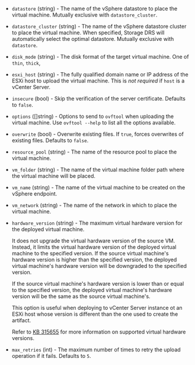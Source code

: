 <!-- Code generated from the comments of the Config struct in post-processor/vsphere/post-processor.go; DO NOT EDIT MANUALLY -->

- `datastore` (string) - The name of the vSphere datastore to place the virtual machine.
  Mutually exclusive with `datastore_cluster`.

- `datastore_cluster` (string) - The name of the vSphere datastore cluster to place the virtual machine.
  When specified, Storage DRS will automatically select the optimal datastore.
  Mutually exclusive with `datastore`.

- `disk_mode` (string) - The disk format of the target virtual machine. One of `thin`, `thick`,

- `esxi_host` (string) - The fully qualified domain name or IP address of the ESXi host to upload the
  virtual machine. This is _not required_ if `host` is a vCenter Server.

- `insecure` (bool) - Skip the verification of the server certificate. Defaults to `false`.

- `options` ([]string) - Options to send to `ovftool` when uploading the virtual machine.
  Use `ovftool --help` to list all the options available.

- `overwrite` (bool) - Overwrite existing files.
  If `true`, forces overwrites of existing files. Defaults to `false`.

- `resource_pool` (string) - The name of the resource pool to place the virtual machine.

- `vm_folder` (string) - The name of the virtual machine folder path where the virtual machine will be
  placed.

- `vm_name` (string) - The name of the virtual machine to be created on the vSphere endpoint.

- `vm_network` (string) - The name of the network in which to place the virtual machine.

- `hardware_version` (string) - The maximum virtual hardware version for the deployed virtual machine.
  
  It does not upgrade the virtual hardware version of the source VM. Instead, it limits the
  virtual hardware version of the deployed virtual machine  to the specified version.
  If the source virtual machine's hardware version is higher than the specified version, the
  deployed virtual machine's hardware version will be downgraded to the specified version.
  
  If the source virtual machine's hardware version is lower than or equal to the specified
  version, the deployed virtual machine's hardware version will be the same as the source
  virtual machine's.
  
  This option is useful when deploying to vCenter Server instance ot an ESXi host whose
  version is different than the one used to create the artifact.
  
  Refer to [KB 315655](https://knowledge.broadcom.com/external/article?articleNumber=315655)
  for more information on supported virtual hardware versions.

- `max_retries` (int) - The maximum number of times to retry the upload operation if it fails.
  Defaults to `5`.

<!-- End of code generated from the comments of the Config struct in post-processor/vsphere/post-processor.go; -->
